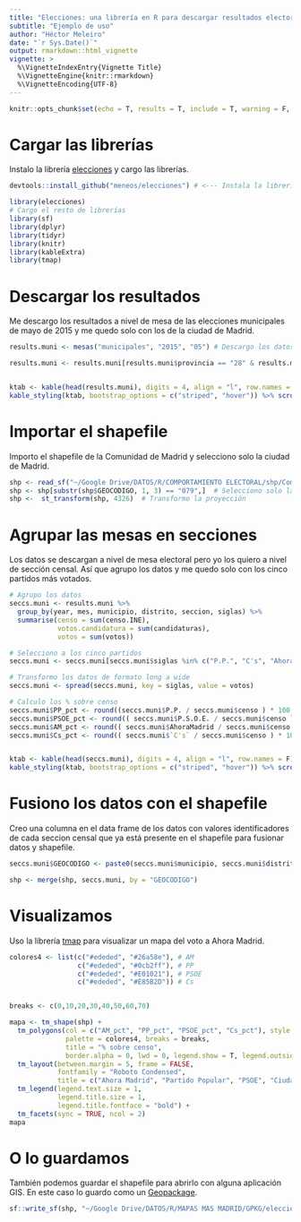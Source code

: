 ```yaml
---
title: "Elecciones: una librería en R para descargar resultados electorales"
subtitle: "Ejemplo de uso"
author: "Héctor Meleiro"
date: "`r Sys.Date()`"
output: rmarkdown::html_vignette
vignette: >
  %\VignetteIndexEntry{Vignette Title}
  %\VignetteEngine{knitr::rmarkdown}
  %\VignetteEncoding{UTF-8}
---
```


```r
knitr::opts_chunk$set(echo = T, results = T, include = T, warning = F, message = F, collapse = TRUE, comment = "#>")
```

# Cargar las librerías

Instalo la librería [elecciones](https://github.com/meneos/elecciones) y cargo las librerías.
```r
devtools::install_github("meneos/elecciones") # <--- Instala la librería elecciones

library(elecciones)
# Cargo el resto de librerías
library(sf)
library(dplyr)
library(tidyr)
library(knitr)
library(kableExtra)
library(tmap)
```

# Descargar los resultados

Me descargo los resultados a nivel de mesa de las elecciones municipales de mayo de 2015 y me quedo solo con los de la ciudad de Madrid.
```r

results.muni <- mesas("municipales", "2015", "05") # Descargo los datos

results.muni <- results.muni[results.muni$provincia == "28" & results.muni$municipio == "079",] # 28 = Comunidad de Madrid | 079 = Ciudad de Madrid


ktab <- kable(head(results.muni), digits = 4, align = "l", row.names = F)
kable_styling(ktab, bootstrap_options = c("striped", "hover")) %>% scroll_box(width = "100%", height = "200px")

```

# Importar el shapefile
Importo el shapefile de la Comunidad de Madrid y selecciono solo la ciudad de Madrid.

```r

shp <- read_sf("~/Google Drive/DATOS/R/COMPORTAMIENTO ELECTORAL/shp/Comunidad de Madrid/2015/corregido/secciones_corregidas.shp", quiet = T) ### Importo el shapefile 
shp <- shp[substr(shp$GEOCODIGO, 1, 3) == "079",]  # Selecciono solo la ciudad de Madrid
shp <-  st_transform(shp, 4326)  # Transformo la proyección
```


# Agrupar las mesas en secciones

Los datos se descargan a nivel de mesa electoral pero yo los quiero a nivel de sección censal. Así que agrupo los datos y me quedo solo con los cinco partidos más votados.

```r

# Agrupo los datos
seccs.muni <- results.muni %>% 
  group_by(year, mes, municipio, distrito, seccion, siglas) %>% 
  summarise(censo = sum(censo.INE), 
            votos.candidatura = sum(candidaturas), 
            votos = sum(votos))

# Selecciono a los cinco partidos
seccs.muni <- seccs.muni[seccs.muni$siglas %in% c("P.P.", "C's", "AhoraMadrid", "P.S.O.E.", "IZQUIERDA U"),]

# Transformo los datos de formato long a wide 
seccs.muni <- spread(seccs.muni, key = siglas, value = votos)

# Calculo los % sobre censo
seccs.muni$PP_pct <- round((seccs.muni$P.P. / seccs.muni$censo ) * 100, 2)
seccs.muni$PSOE_pct <- round(( seccs.muni$P.S.O.E. / seccs.muni$censo ) * 100, 2)
seccs.muni$AM_pct <- round(( seccs.muni$AhoraMadrid / seccs.muni$censo ) * 100, 2)
seccs.muni$Cs_pct <- round(( seccs.muni$`C's` / seccs.muni$censo ) * 100, 2)


ktab <- kable(head(seccs.muni), digits = 4, align = "l", row.names = F)
kable_styling(ktab, bootstrap_options = c("striped", "hover")) %>% scroll_box(width = "100%", height = "200px")

```

# Fusiono los datos con el shapefile

Creo una columna en el data frame de los datos con valores identificadores de cada seccion censal que ya está presente en el shapefile para fusionar datos y shapefile.
```r

seccs.muni$GEOCODIGO <- paste0(seccs.muni$municipio, seccs.muni$distrito, seccs.muni$seccion)

shp <- merge(shp, seccs.muni, by = "GEOCODIGO")

```

# Visualizamos

Uso la librería [tmap](https://github.com/mtennekes/tmap) para visualizar un mapa del voto a Ahora Madrid.

```r
colores4 <- list(c("#ededed", "#26a58e"), # AM
                 c("#ededed", "#0cb2ff"), # PP
                 c("#ededed", "#E01021"), # PSOE
                 c("#ededed", "#E85B2D")) # Cs


breaks <- c(0,10,20,30,40,50,60,70)

mapa <- tm_shape(shp) + 
  tm_polygons(col = c("AM_pct", "PP_pct", "PSOE_pct", "Cs_pct"), style = "fixed", 
              palette = colores4, breaks = breaks,
              title = "% sobre censo", 
              border.alpha = 0, lwd = 0, legend.show = T, legend.outside = T) +
  tm_layout(between.margin = 5, frame = FALSE, 
            fontfamily = "Roboto Condensed", 
            title = c("Ahora Madrid", "Partido Popular", "PSOE", "Ciudadanos")) +
  tm_legend(legend.text.size = 1, 
            legend.title.size = 1, 
            legend.title.fontface = "bold") +
  tm_facets(sync = TRUE, ncol = 2)
mapa
```

# O lo guardamos

También podemos guardar el shapefile para abrirlo con alguna aplicación GIS. En este caso lo guardo como un [Geopackage](https://www.geopackage.org/).
```r
sf::write_sf(shp, "~/Google Drive/DATOS/R/MAPAS MAS MADRID/GPKG/elecciones24M.gpkg", driver = "GPKG")
```
